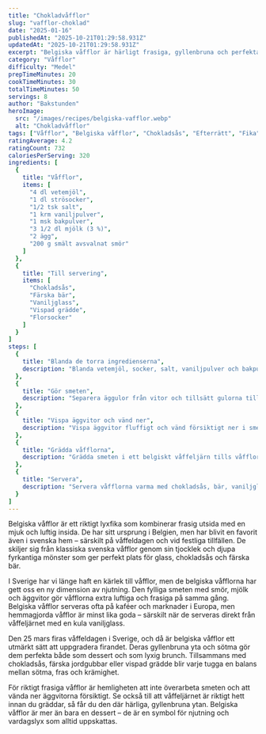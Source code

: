 ```yaml
---
title: "Chokladvåfflor"
slug: "vafflor-choklad"
date: "2025-01-16"
publishedAt: "2025-10-21T01:29:58.931Z"
updatedAt: "2025-10-21T01:29:58.931Z"
excerpt: "Belgiska våfflor är härligt frasiga, gyllenbruna och perfekta att njuta med glass, bär eller chokladsås. Ett enkelt recept för lyxig fika eller våffeldagen!"
category: "Våfflor"
difficulty: "Medel"
prepTimeMinutes: 20
cookTimeMinutes: 30
totalTimeMinutes: 50
servings: 8
author: "Bakstunden"
heroImage:
  src: "/images/recipes/belgiska-vafflor.webp"
  alt: "Chokladvåfflor"
tags: ["Våfflor", "Belgiska våfflor", "Chokladsås", "Efterrätt", "Fika"]
ratingAverage: 4.2
ratingCount: 732
caloriesPerServing: 320
ingredients: [
  {
    title: "Våfflor",
    items: [
      "4 dl vetemjöl",
      "1 dl strösocker",
      "1/2 tsk salt",
      "1 krm vaniljpulver",
      "1 msk bakpulver",
      "3 1/2 dl mjölk (3 %)",
      "2 ägg",
      "200 g smält avsvalnat smör"
    ]
  },
  {
    title: "Till servering",
    items: [
      "Chokladsås",
      "Färska bär",
      "Vaniljglass",
      "Vispad grädde",
      "Florsocker"
    ]
  }
]
steps: [
  {
    title: "Blanda de torra ingredienserna",
    description: "Blanda vetemjöl, socker, salt, vaniljpulver och bakpulver i en stor bunke."
  },
  {
    title: "Gör smeten",
    description: "Separera äggulor från vitor och tillsätt gulorna tillsammans med mjölk. Rör till en jämn smet och blanda sedan i det smälta, avsvalnade smöret."
  },
  {
    title: "Vispa äggvitor och vänd ner",
    description: "Vispa äggvitor fluffigt och vänd försiktigt ner i smeten för extra luftiga våfflor."
  },
  {
    title: "Grädda våfflorna",
    description: "Grädda smeten i ett belgiskt våffeljärn tills våfflorna är gyllenbruna och frasiga."
  },
  {
    title: "Servera",
    description: "Servera våfflorna varma med chokladsås, bär, vaniljglass eller vispad grädde. Pudra gärna över lite florsocker."
  }
]
---
```


Belgiska våfflor är ett riktigt lyxfika som kombinerar frasig utsida med en mjuk och luftig insida. De har sitt ursprung i Belgien, men har blivit en favorit även i svenska hem – särskilt på våffeldagen och vid festliga tillfällen. De skiljer sig från klassiska svenska våfflor genom sin tjocklek och djupa fyrkantiga mönster som ger perfekt plats för glass, chokladsås och färska bär.

I Sverige har vi länge haft en kärlek till våfflor, men de belgiska våfflorna har gett oss en ny dimension av njutning. Den fylliga smeten med smör, mjölk och äggvitor gör våfflorna extra luftiga och frasiga på samma gång. Belgiska våfflor serveras ofta på kaféer och marknader i Europa, men hemmagjorda våfflor är minst lika goda – särskilt när de serveras direkt från våffeljärnet med en kula vaniljglass.

Den 25 mars firas våffeldagen i Sverige, och då är belgiska våfflor ett utmärkt sätt att uppgradera firandet. Deras gyllenbruna yta och sötma gör dem perfekta både som dessert och som lyxig brunch. Tillsammans med chokladsås, färska jordgubbar eller vispad grädde blir varje tugga en balans mellan sötma, fras och krämighet.

För riktigt frasiga våfflor är hemligheten att inte överarbeta smeten och att vända ner äggvitorna försiktigt. Se också till att våffeljärnet är riktigt hett innan du gräddar, så får du den där härliga, gyllenbruna ytan. Belgiska våfflor är mer än bara en dessert – de är en symbol för njutning och vardagslyx som alltid uppskattas.
